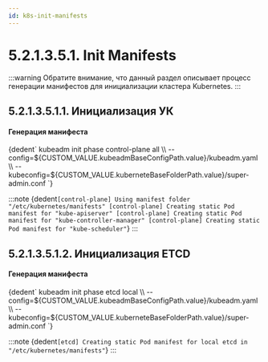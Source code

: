 ```yaml
---
id: k8s-init-manifests
---
```




# 5.2.1.3.5.1. Init Manifests

:::warning
Обратите внимание, что данный раздел описывает процесс генерации манифестов для инициализации кластера Kubernetes.
:::

## 5.2.1.3.5.1.1. Инициализация УК

<h4>Генерация манифеста</h4>
<CodeBlock language="bash">
  {dedent`
    kubeadm init phase control-plane all \\
      --config=${CUSTOM_VALUE.kubeadmBaseConfigPath.value}/kubeadm.yaml \\
      --kubeconfig=${CUSTOM_VALUE.kuberneteBaseFolderPath.value}/super-admin.conf
  `}
</CodeBlock>


:::note
<CodeBlock language="bash">
  {dedent`
    [control-plane] Using manifest folder "/etc/kubernetes/manifests"
    [control-plane] Creating static Pod manifest for "kube-apiserver"
    [control-plane] Creating static Pod manifest for "kube-controller-manager"
    [control-plane] Creating static Pod manifest for "kube-scheduler"
  `}
</CodeBlock>
:::

## 5.2.1.3.5.1.2. Инициализация ETCD

<h4>Генерация манифеста</h4>
<CodeBlock language="bash">
  {dedent`
    kubeadm init phase etcd local \\
      --config=${CUSTOM_VALUE.kubeadmBaseConfigPath.value}/kubeadm.yaml \\
      --kubeconfig=${CUSTOM_VALUE.kuberneteBaseFolderPath.value}/super-admin.conf
  `}
</CodeBlock>


:::note
<CodeBlock language="bash">
  {dedent`
    [etcd] Creating static Pod manifest for local etcd in "/etc/kubernetes/manifests"
  `}
</CodeBlock>
:::
